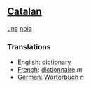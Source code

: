 ==[[Catalan]]==
[[una]] [[noia]]

===Translations===

*[[English]]: [[dictionary]]
*[[French]]: [[dictionnaire]] ''m''
*[[German]]: [[Wörterbuch]] ''n''